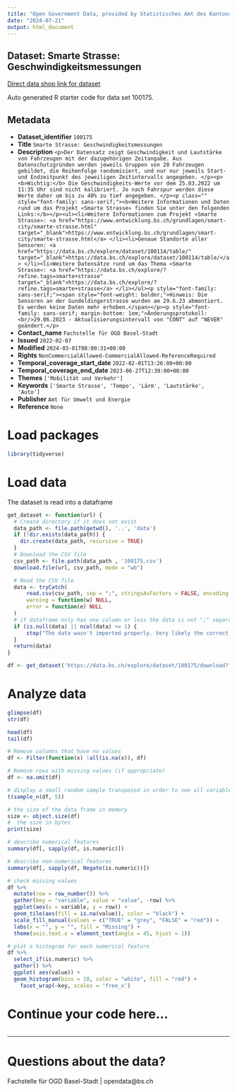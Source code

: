 ```yaml
---
title: "Open Government Data, provided by Statistisches Amt des Kantons Basel-Stadt - Fachstelle OGD"
date: "2024-07-21"
output: html_document
---
```


## Dataset: Smarte Strasse: Geschwindigkeitsmessungen

[Direct data shop link for dataset](https://data.bs.ch/explore/dataset/100175)

Auto generated R starter code for data set 100175.

## Metadata

- **Dataset_identifier** `100175`
- **Title** `Smarte Strasse: Geschwindigkeitsmessungen`
- **Description** `<p>Der Datensatz zeigt Geschwindigkeit und Lautstärke von Fahrzeugen mit der dazugehörigen Zeitangabe. Aus Datenschutzgründen werden jeweils Gruppen von 20 Fahrzeugen gebildet, die Reihenfolge randomisiert, und nur nur jeweils Start- und Endzeitpunkt des jeweiligen Zeitintervalls angegeben. </p><p><b>Wichtig:</b> Die Geschwindigkeits-Werte vor dem 25.03.2022 um 11:35 Uhr sind nicht kalibriert. Je nach Fahrspur werden diese Werte daher um bis zu 40% zu tief angegeben. </p><p class="" style="font-family: sans-serif;"><b>Weitere Informationen und Daten rund um das Projekt «Smarte Strasse» finden Sie unter den folgenden Links:</b></p><ul><li>Weitere Informationen zum Projekt «Smarte Strasse»: <a href="https://www.entwicklung.bs.ch/grundlagen/smart-city/smarte-strasse.html" target="_blank">https://www.entwicklung.bs.ch/grundlagen/smart-city/smarte-strasse.html</a> </li><li>Genaue Standorte aller Sensoren: <a href="https://data.bs.ch/explore/dataset/100114/table/" target="_blank">https://data.bs.ch/explore/dataset/100114/table/</a> </li><li>Weitere Datensätze rund um das Thema «Smarte Strasse»: <a href="https://data.bs.ch/explore/?refine.tags=smarte+strasse" target="_blank">https://data.bs.ch/explore/?refine.tags=smarte+strasse</a> </li></ul><p style="font-family: sans-serif;"><span style="font-weight: bolder;">Hinweis: Die Sensoren an der Gundeldingerstrasse wurden am 29.6.23 abmontiert. Es werden keine Daten mehr erhoben.</span></p><p style="font-family: sans-serif; margin-bottom: 1em;">Änderungsprotokoll:<br/>29.06.2023 - Aktualisierungsintervall von "CONT" auf "NEVER" geändert.</p>`
- **Contact_name** `Fachstelle für OGD Basel-Stadt`
- **Issued** `2022-02-07`
- **Modified** `2024-03-01T08:00:31+00:00`
- **Rights** `NonCommercialAllowed-CommercialAllowed-ReferenceRequired`
- **Temporal_coverage_start_date** `2022-02-01T13:26:00+00:00`
- **Temporal_coverage_end_date** `2023-06-27T12:39:00+00:00`
- **Themes** `['Mobilität und Verkehr']`
- **Keywords** `['Smarte Strasse', 'Tempo', 'Lärm', 'Lautstärke', 'Auto']`
- **Publisher** `Amt für Umwelt und Energie`
- **Reference** `None`


# Load packages

```r

library(tidyverse)
```

# Load data

The dataset is read into a dataframe

```r
get_dataset <- function(url) {
  # Create directory if it does not exist
  data_path <- file.path(getwd(), '..', 'data')
  if (!dir.exists(data_path)) {
    dir.create(data_path, recursive = TRUE)
  }
  # Download the CSV file
  csv_path <- file.path(data_path , '100175.csv')
  download.file(url, csv_path, mode = "wb")

  # Read the CSV file
  data <- tryCatch(
      read.csv(csv_path, sep = ";", stringsAsFactors = FALSE, encoding = "UTF-8"),
      warning = function(w) NULL,
      error = function(e) NULL
  )
  # if dataframe only has one column or less the data is not ";" separated
  if (is.null(data) || ncol(data) <= 1) {
      stop("The data wasn't imported properly. Very likely the correct separator couldn't be found.\nPlease check the dataset manually and adjust the code.")
  }
  return(data)
}
```

```r

df <- get_dataset('https://data.bs.ch/explore/dataset/100175/download?format=csv&timezone=Europe%2FZurich')

```

# Analyze data

```r

glimpse(df)
str(df)

head(df)
tail(df)

```

```r
# Remove columns that have no values
df <- Filter(function(x) !all(is.na(x)), df)

# Remove rows with missing values (if appropriate)
df <- na.omit(df)
```

```r
# display a small random sample transposed in order to see all variables
t(sample_n(df, 5))
```

```r
# the size of the data frame in memory
size <- object.size(df)
#  the size in bytes
print(size)
```

```r
# describe numerical features
summary(df[, sapply(df, is.numeric)])
```

```r
# describe non-numerical features
summary(df[, sapply(df, Negate(is.numeric))])
```

```r
# check missing values
df %>%
  mutate(row = row_number()) %>%
  gather(key = "variable", value = "value", -row) %>%
  ggplot(aes(x = variable, y = row)) +
  geom_tile(aes(fill = is.na(value)), color = "black") +
  scale_fill_manual(values = c("TRUE" = "grey", "FALSE" = "red")) +
  labs(x = "", y = "", fill = "Missing") +
  theme(axis.text.x = element_text(angle = 45, hjust = 1))
```

```r
# plot a histogram for each numerical feature
df %>%
  select_if(is.numeric) %>%
  gather() %>%
  ggplot( aes(value)) +
  geom_histogram(bins = 10, color = "white", fill = "red") +
    facet_wrap(~key, scales = 'free_x')
```

# Continue your code here...

```r

```
------------------------------------------------------------------------

# Questions about the data?

Fachstelle für OGD Basel-Stadt | opendata@bs.ch
